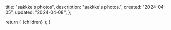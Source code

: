 
  title: "sakkke's photos",
  description: "sakkke's photos.",
  created: "2024-04-05",
  updated: "2024-04-08",
};

<Working />

  return (
    <MdxLayout
      created={metadata.created}
      title={metadata.title}
      updated={metadata.updated}
    >
      {children}
    </MdxLayout>
  );
}
